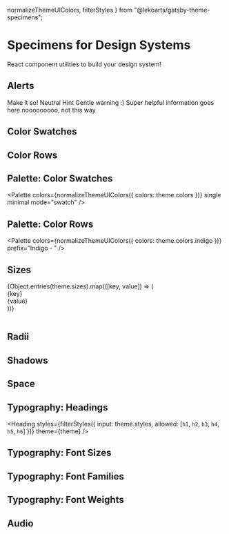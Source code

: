   normalizeThemeUIColors,
  filterStyles
} from "@lekoarts/gatsby-theme-specimens";

# Specimens for Design Systems

React component utilities to build your design system!

## Alerts

<Alert type="success">Make it so!</Alert>
<Alert type="hint">Neutral Hint</Alert>
<Alert type="warning">Gentle warning :)</Alert>
<Alert type="info">Super helpful information goes here</Alert>
<Alert type="danger">nooooooooo, not this way</Alert>

## Color Swatches

<ColorSwatch color="#2d3748" name="Blueish" />
<ColorSwatch color="#fff" />
<ColorSwatch color="#667eea" name="Swift" />

## Color Rows

<ColorRow color="#000" name="Blackness" prefix="Dark - " />

## Palette: Color Swatches

<Palette
  colors={normalizeThemeUIColors({ colors: theme.colors })}
  single
  minimal
  mode="swatch"
/>

## Palette: Color Rows

<Palette
  colors={normalizeThemeUIColors({ colors: theme.colors.indigo })}
  prefix="Indigo - "
/>

## Sizes

<Table
  columns={[`120px 1fr`]}
  titles={[`Token`, `Value`]}
  className="sizes-table"
>
  {Object.entries(theme.sizes).map(([key, value]) => (
    <div key={key}>
      <div>{key}</div>
      <div>{value}</div>
    </div>
  ))}
</Table>

## Radii

<BorderRadius radii={theme.radii} />

## Shadows

<Shadow shadows={theme.shadows} />

## Space

<Space space={theme.space} />

## Typography: Headings

<Heading
  styles={filterStyles({
    input: theme.styles,
    allowed: [`h1`, `h2`, `h3`, `h4`, `h5`, `h6`]
  })}
  theme={theme}
/>

## Typography: Font Sizes

<FontSize fontSizes={theme.fontSizes} />

## Typography: Font Families

<FontFamily fonts={theme.fonts} />

## Typography: Font Weights

<FontWeight fontWeights={theme.fontWeights} />

## Audio

<Audio
  src="sounds/through_the_gate.mp3"
  name="Through the Gate"
  desc="Hundreds of years in the future, in a colonized Solar System, police detective Josephus Miller, born on Ceres in the asteroid belt, is sent to find a missing young woman, Juliette 'Julie' Andromeda Mao. James Holden, Executive Officer of the ice hauler Canterbury, is involved in a tragic incident that threatens to destabilize the uneasy peace between Earth, Mars and the Belt."
/>

<Audio src="sounds/through_the_gate.mp3" />

## Video

<Video
  name="LekoArts Intro"
  src="videos/intro.mp4"
  poster="videos/intro_poster.jpg"
/>

## Downloads

<Download
  name="Gatsby Themes Wallpaper"
  notes="Use for Social Media previews"
  src="downloads/gatsby-themes-wallpaper.jpg"
/>

<Download name="Logo" bg="black" src="downloads/logo.png" />
